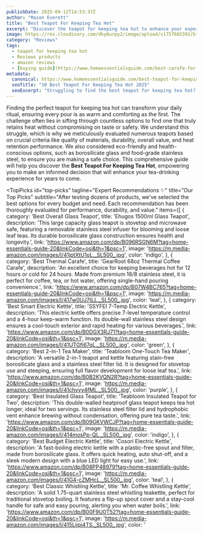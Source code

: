 ```yaml
---
publishDate: 2025-09-12T14:53:37Z
author: "Mason Everett"
title: "Best Teapot For Keeping Tea Hot"
excerpt: "Discover the teapot for keeping tea hot to enhance your experience. Find top solutions based on thorough testing and reviews."
image: https://res.cloudinary.com/dky6urpy2/image/upload/v1757602391/blog_image_1757602391_mullwq.webp
category: "Reviews"
tags:
  - teapot for keeping tea hot
  - Reviews products
  - amazon reviews
  - [buying guide](https://www.homeessentialsguide.com/best-carafe-for-keeping-coffee-hot)
metadata:
  canonical: https://www.homeessentialsguide.com/best-teapot-for-keeping-tea-hot
  seoTitle: "10 Best Teapot For Keeping Tea Hot 2025"
  seoExcerpt: "Struggling to find the best teapot for keeping tea hot? We researched and tested top options to help you choose wisely. Get a perfect brew every time."
---
```



Finding the perfect teapot for keeping tea hot can transform your daily ritual, ensuring every pour is as warm and comforting as the first. The challenge often lies in sifting through countless options to find one that truly retains heat without compromising on taste or safety. We understand this struggle, which is why we meticulously evaluated numerous teapots based on crucial criteria like quality of materials, durability, overall value, and heat retention performance. We also considered eco-friendly and health-conscious options, such as borosilicate glass and food-grade stainless steel, to ensure you are making a safe choice. This comprehensive guide will help you discover the **Best Teapot For Keeping Tea Hot**, empowering you to make an informed decision that will enhance your tea-drinking experience for years to come.

<TopPicks
  id="top-picks"
  tagline="Expert Recommendations ✨"
  title="Our Top Picks"
  subtitle="After testing dozens of products, we've selected the best options for every budget and need. Each recommendation has been thoroughly evaluated for performance, durability, and value."
  items={[
    {
      category: 'Best Overall Glass Teapot',
      title: 'Ehugos 1500ml Glass Teapot',
      description: 'This large capacity glass teapot is stovetop and microwave safe, featuring a removable stainless steel infuser for blooming and loose leaf teas. Its durable borosilicate glass construction ensures health and longevity.',
      link: 'https://www.amazon.com/dp/B096RSGN6M?tag=home-essentials-guide-20&linkCode=osi&th=1&psc=1',
      image: 'https://m.media-amazon.com/images/I/41jptXtU1oL._SL500_.jpg',
      color: 'indigo',
    },
    {
      category: 'Best Thermal Carafe',
      title: 'GearRoot 68oz Thermal Coffee Carafe',
      description: 'An excellent choice for keeping beverages hot for 12 hours or cold for 24 hours. Made from premium 18/8 stainless steel, it is perfect for coffee, tea, or hot water, offering single-hand pouring convenience.',
      link: 'https://www.amazon.com/dp/B07W4BC765?tag=home-essentials-guide-20&linkCode=osi&th=1&psc=1',
      image: 'https://m.media-amazon.com/images/I/417w0UJ7tLL._SL500_.jpg',
      color: 'teal',
    },
    {
      category: 'Best Smart Electric Kettle',
      title: 'SSYFEI 7-Temp Electric Kettle',
      description: 'This electric kettle offers precise 7-level temperature control and a 4-hour keep-warm function. Its double-wall stainless steel design ensures a cool-touch exterior and rapid heating for various beverages.',
      link: 'https://www.amazon.com/dp/B0DGX3RJ71?tag=home-essentials-guide-20&linkCode=osi&th=1&psc=1',
      image: 'https://m.media-amazon.com/images/I/41UTGfi67qL._SL500_.jpg',
      color: 'green',
    },
    {
      category: 'Best 2-in-1 Tea Maker',
      title: 'Teabloom One-Touch Tea Maker',
      description: 'A versatile 2-in-1 teapot and kettle featuring stain-free borosilicate glass and a stainless steel filter lid. It is designed for stovetop use and steeping, ensuring full flavor development for loose leaf tea.',
      link: 'https://www.amazon.com/dp/B0B2KVQN2R?tag=home-essentials-guide-20&linkCode=osi&th=1&psc=1',
      image: 'https://m.media-amazon.com/images/I/41chvyy4fML._SL500_.jpg',
      color: 'purple',
    },
    {
      category: 'Best Insulated Glass Teapot',
      title: 'Teabloom Insulated Teapot for Two',
      description: 'This double-walled heatproof glass teapot keeps tea hot longer, ideal for two servings. Its stainless steel filter lid and hydrophobic vent enhance brewing without condensation, offering pure tea taste.',
      link: 'https://www.amazon.com/dp/B09GKVWCJP?tag=home-essentials-guide-20&linkCode=osi&th=1&psc=1',
      image: 'https://m.media-amazon.com/images/I/414mosPp-QL._SL500_.jpg',
      color: 'indigo',
    },
    {
      category: 'Best Budget Electric Kettle',
      title: 'Cosori Electric Kettle',
      description: 'A fast-boiling electric kettle with a plastic-free spout and filter, made from borosilicate glass. It offers quick heating, auto shut-off, and a sleek modern design with a blue LED light for easy use.',
      link: 'https://www.amazon.com/dp/B08PP48979?tag=home-essentials-guide-20&linkCode=osi&th=1&psc=1',
      image: 'https://m.media-amazon.com/images/I/41G4-cZMHcL._SL500_.jpg',
      color: 'teal',
    },
    {
      category: 'Best Classic Whistling Kettle',
      title: 'Mr. Coffee Whistling Kettle',
      description: 'A solid 1.75-quart stainless steel whistling teakettle, perfect for traditional stovetop boiling. It features a flip-up spout cover and a stay-cool handle for safe and easy pouring, alerting you when water boils.',
      link: 'https://www.amazon.com/dp/B00F9U0T52?tag=home-essentials-guide-20&linkCode=osi&th=1&psc=1',
      image: 'https://m.media-amazon.com/images/I/415Lijpi4TS._SL500_.jpg',
      color: '